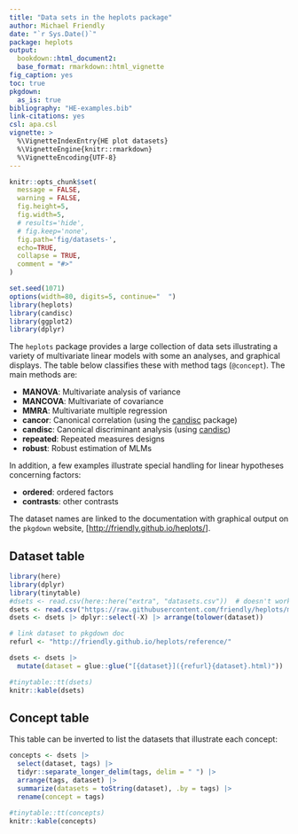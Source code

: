 ```yaml
---
title: "Data sets in the heplots package"
author: Michael Friendly
date: "`r Sys.Date()`"
package: heplots
output: 
  bookdown::html_document2:
  base_format: rmarkdown::html_vignette
fig_caption: yes
toc: true
pkgdown:
  as_is: true
bibliography: "HE-examples.bib"
link-citations: yes
csl: apa.csl
vignette: >
  %\VignetteIndexEntry{HE plot datasets}
  %\VignetteEngine{knitr::rmarkdown}
  %\VignetteEncoding{UTF-8}
---
```


```r
knitr::opts_chunk$set(
  message = FALSE,
  warning = FALSE,
  fig.height=5,
  fig.width=5,
  # results='hide',
  # fig.keep='none',
  fig.path='fig/datasets-',
  echo=TRUE,
  collapse = TRUE,
  comment = "#>"
)
```

```r
set.seed(1071)
options(width=80, digits=5, continue="  ")
library(heplots)
library(candisc)
library(ggplot2)
library(dplyr)
```

The `heplots` package provides a large collection of data sets illustrating a
variety of multivariate linear models with some an analyses,
and graphical displays. The table below classifies these with
method tags (`@concept`). 
The main methods are:

* **MANOVA**: Multivariate analysis of variance
* **MANCOVA**: Multivariate of covariance
* **MMRA**: Multivariate multiple regression
* **cancor**: Canonical correlation (using the [candisc](http://github.com/friendly/candisc) package)
* **candisc**: Canonical discriminant analysis (using [candisc](http://github.com/friendly/candisc))
* **repeated**: Repeated measures designs
* **robust**: Robust estimation of MLMs

In addition, a few examples illustrate special handling for
linear hypotheses concerning factors:

* **ordered**: ordered factors
* **contrasts**: other contrasts

The dataset names are linked to the documentation with graphical output on the
`pkgdown` website, [<http://friendly.github.io/heplots/>].

<!-- # fix problem with Probe1, Probe2, which are documented together and caused 404 errors -->
<!-- # fixed by deleting Probe2 from the list and renaming Probe1 -> Probe -->


## Dataset table

```r
library(here)
library(dplyr)
library(tinytable)
#dsets <- read.csv(here::here("extra", "datasets.csv"))  # doesn't work in a vignette
dsets <- read.csv("https://raw.githubusercontent.com/friendly/heplots/master/extra/datasets.csv")
dsets <- dsets |> dplyr::select(-X) |> arrange(tolower(dataset))

# link dataset to pkgdown doc
refurl <- "http://friendly.github.io/heplots/reference/"

dsets <- dsets |>
  mutate(dataset = glue::glue("[{dataset}]({refurl}{dataset}.html)")) 

#tinytable::tt(dsets)
knitr::kable(dsets)

```

## Concept table

This table can be inverted to list the datasets that illustrate each concept:

```r
concepts <- dsets |>
  select(dataset, tags) |>
  tidyr::separate_longer_delim(tags, delim = " ") |>
  arrange(tags, dataset) |>
  summarize(datasets = toString(dataset), .by = tags) |>
  rename(concept = tags)

#tinytable::tt(concepts)
knitr::kable(concepts)
```


